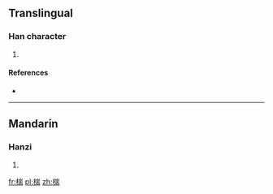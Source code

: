 ==Translingual==

===Han character===
{{Han char|rn=75|rad=木|as=09|sn=13|four=42927|canj=DUMB|ids=⿰木耑}}

# {{defn|Han|sort=木09}}

====References====
* {{Han ref|kx=0537.160|dkj=15068|dj=0925.010|hdz=21250.080|uh=692F|ud=26927|bh=DDF2|bd=56818}}

----

==Mandarin==

===Hanzi===
{{cmn-hanzi|pin=[[duó]] ([[duo2]]), [[yē]] ([[ye1]])|wg=to<sup>2</sup>, yeh<sup>1</sup>}}

# {{defn|lang=cmn|sort=木09}}

[[fr:椯]]
[[pl:椯]]
[[zh:椯]]